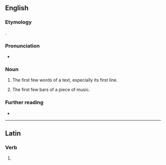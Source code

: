 ==English==

===Etymology===
{{PIE root|en|keh₂p}}
{{bor|en|la|incipit||it begins}}.

===Pronunciation===
* {{IPA|/ˈɪnsɪpɪt/|lang=en}}

===Noun===
{{en-noun}}

# The first few words of a text, especially its first line.
# {{lb|en|music}} The first few bars of a piece of music.

===Further reading===
* {{pedia}}

----

==Latin==

===Verb===
{{la-verb-form|incipit}}

# {{inflection of|incipiō||3|s|pres|actv|indc|lang=la}}